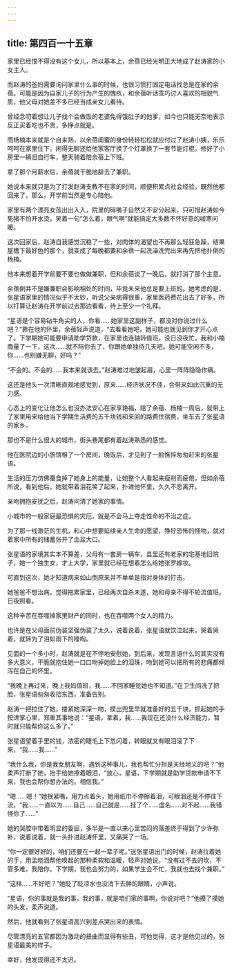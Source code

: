 ```yaml
---
---
---
```

title: 第四百一十五章
---




家里已经恨不得没有这个女儿，所以基本上，余蓓已经光明正大地成了赵涛家的小女主人。

而赵涛的爸妈需要询问家里什么事的时候，也很习惯打固定电话找总是在家的余蓓。可能是因为自家儿子的行为产生的愧疚，和余蓓听话乖巧讨人喜欢的相貌气质，他父母对她差不多已经当成亲女儿看待。

曾经念叨着想让儿子找个会做饭的老婆免得饿肚子的他爹，如今也只能无奈地表示反正买着吃也不贵，多挣点就是。

而杨楠本来就是个自来熟，以余蓓闺蜜的身份轻轻松松就应付过了赵涛小姨，乐乐呵呵在家里住下，闲得无聊还给他家客厅换了个灯罩换了一套节能灯棍，修好了小房里一辆旧自行车，整天骑着陪余蓓上下班。

拿了那个月薪水后，余蓓就干脆地辞去了兼职。

她说本来就只是为了打发赵涛支教不在家的时间，顺便积累点社会经验，既然他都回来了，那么，开学前当然是专心陪他。

家里有两个漂亮女孩出出入入，院里的碎嘴子自然又不安分起来，只可惜赵涛如今死猪不怕开水烫，笑着一句“怎么着，眼气啊”就能搞定大多数不怀好意的嘘寒问暖。

这次回家后，赵涛自我感觉沉稳了一些，对肉体的渴望也不再那么轻狂急躁，结果屋檐下最好色的那个，就变成了每晚都要和余蓓一起洗澡洗完出来再先把他扑倒的杨楠。

他本来想着开学前要不要也做做兼职，但和余蓓谈了一晚后，就打消了那个主意。

余蓓倒并不是嫌兼职会影响相处的时间，毕竟未来他总是要上班的。她考虑的是，张星语家里的情况似乎不太妙，听说父亲病得很重，家里医药费花出去了好多，所以打算让赵涛在开学前过去那边看看，待上至少一个礼拜。

“星语是个容易钻牛角尖的人，你看……她家里这副样子，都没对你说过什么吧？”靠在他的怀里，余蓓轻声说道，“去看看她吧，她可能也就见到你才开心点了。下学期她可能要申请助学贷款，在家里也连轴转值班，没日没夜忙，我和小楠商量了一下，这次……就不陪你去了，你跟她单独待几天吧。她可能空闲不多，你……也别嫌无聊，好吗？”

“不会的。不会的……我本来就该去。”赵涛难过地皱起眉，心里一阵阵隐隐作痛。

这还是他头一次清晰直观地感觉到，原来……经济状况不佳，会带来如此沉重的无力感。

心态上的变化让他怎么也没办法安心在家享艳福，陪了余蓓、杨楠一周后，就带上了家里用来给他当下学期生活费的五千块钱和来回的路费住宿费，坐车去了张星语的家乡。

那也不是什么很大的城市，街头巷尾都有着赵涛熟悉的感觉。

他在医院边的小旅馆租了一个房间，晚饭后，才见到了一脸憔悴匆匆赶来的张星语。

生活的压力仿佛蚕食掉了她身上的能量，让她整个人看起来瘦削而疲倦，但如余蓓所说，看到他后，她就带着泪花笑了起来，扑进他怀里，久久不愿离开。

亲吻拥抱安抚之后，赵涛问清了她家的事情。

小城市的一般家庭最恐惧的灾厄，就是不会马上夺走性命的不治之症。

为了那一线渺茫的生机，和心中想要延续亲人生命的愿望，狰狞恐怖的怪物，就对着家中所有的储蓄张开了血盆大口。

张星语的家境其实本不算差，父母有一套房一辆车，县里还有老家的宅基地旧院子，她一个独生女，才上大学，家里就已经在想着怎么给她张罗嫁妆。

可直到这次，她才知道病来如山倒原来并不单单是指对身体的打击。

她爸爸不想治病，觉得拖累家里，已经两次自杀未遂，她和母亲不得不轮流值班，日夜照看。

这种辛苦在吞噬掉家里财产的同时，也在吞噬两个女人的精力。

也许是在父母面前伪装坚强伪装了太久，说着说着，张星语就饮泣起来，哭着哭着，就转为了泪如雨下的嚎啕。

见面的一个多小时，赵涛就是在不停地安慰她，到后来，发现言语什么的其实没有多大意义，干脆就抱住她一口口吻掉她脸上的泪珠，吻到她可以把所有的悲痛都倾泻在自己的怀里。

“我晚上再过来，晚上我妈值班，我……不回家睡觉她也不知道。”在卫生间洗了把脸，张星语匆匆收拾东西，准备告别。

赵涛一把拉住了她，搂紧她深深一吻，摸出兜里早就准备好的五千块，抓起她的手按进掌心里，郑重其事地说：“星语，拿着，我……我现在还没什么经济能力，暂时就只能帮你这么多了。”

张星语望着手里的钱，浓密的睫毛上下忽闪着，转眼就又有眼泪滚了下来，“我……我……”

“我什么我，你是我女朋友啊，遇到这种事儿，我也帮忙分担是天经地义的吧？”他柔声打断了她，抬手给她擦着眼泪，“放心，星语，下学期就是助学贷款申请不下来，我也会帮你想办法的。相信我。”

“嗯……嗯！”她抿紧嘴，用力点着头，她用纸巾不停擦着泪，可眼泪还是不停往下流，“我……一直以为……自己……自己就是……挂了个……虚名……对不起……我错怪你了……”

她的哭腔中带着明显的委屈，多半是一直以来心里苦闷的落差终于得到了少许弥补，说着说着，就一头扑进赵涛怀里，又痛哭了一场。

“你一定要好好的，咱们还要在一起一辈子呢。”送张星语出门的时候，赵涛拉着她的手，用孟晓涵帮他唤起的那种柔软和温暖，轻声对她说，“没有过不去的坎，不管多难，我陪你。下学期，我也会努力的，如果学生会不忙，我就也去找个兼职。”

“这样……不好吧？”她眨了眨凉水也没消下去肿的眼睛，小声说。

“星语，你的事就是我的事，我的事，就是咱们家的事啊，你说对吧？”他摸了摸她的头发，柔声说道。

然后，他就看到了张星语高兴到差点哭出来的表情。

尽管漂亮的五官都因为激动的扭曲而显得有些丑，可他觉得，这才是他见过的，张星语最美的样子。

幸好，他发现得还不太迟。